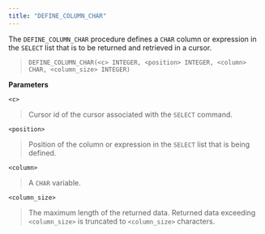 ```yaml
---
title: "DEFINE_COLUMN_CHAR"
---
```




The `DEFINE_COLUMN_CHAR` procedure defines a `CHAR` column or expression in the `SELECT` list that is to be returned and retrieved in a cursor.

> `DEFINE_COLUMN_CHAR(<c> INTEGER, <position> INTEGER, <column>` `CHAR, <column_size> INTEGER)`

**Parameters**

`<c>`

> Cursor id of the cursor associated with the `SELECT` command.

`<position>`

> Position of the column or expression in the `SELECT` list that is being defined.

`<column>`

> A `CHAR` variable.

`<column_size>`

> The maximum length of the returned data. Returned data exceeding `<column_size>` is truncated to `<column_size>` characters.
